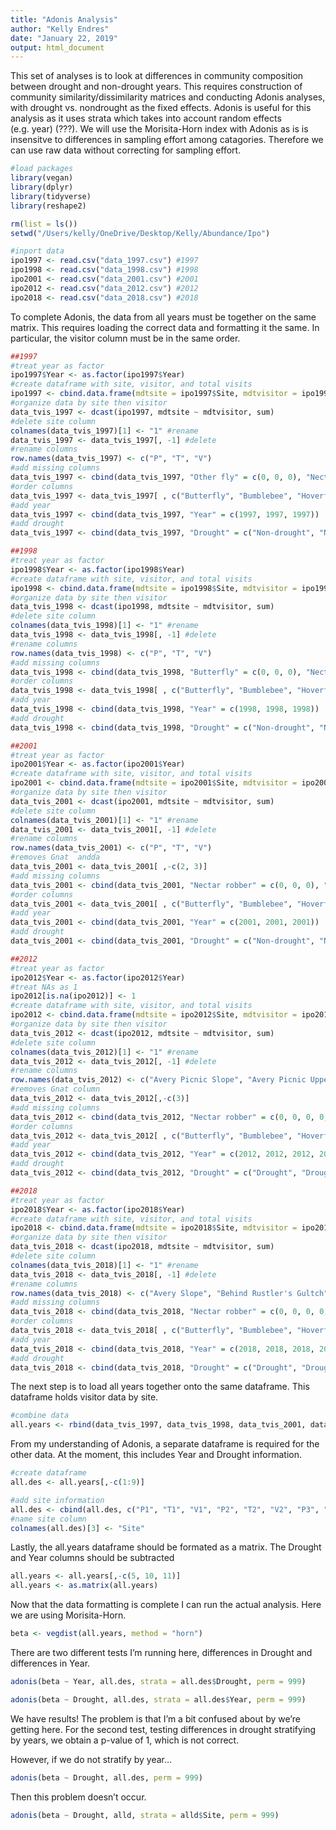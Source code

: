 ```yaml
---
title: "Adonis Analysis"
author: "Kelly Endres"
date: "January 22, 2019"
output: html_document
---
```



This set of analyses is to look at differences in community composition between drought and non-drought years. This requires construction  of community similarity/dissimilarity matrices and conducting Adonis analyses, with drought vs. nondrought as the fixed effects. Adonis is useful for this analysis as it uses strata which takes into account random effects (e.g. year) (???). We will use the Morisita-Horn index with Adonis as is is insensitve to differences in sampling effort among catagories. Therefore we can use raw data without correcting for sampling effort. 


```r
#load packages
library(vegan)
library(dplyr)
library(tidyverse)
library(reshape2)
```


```r
rm(list = ls())
setwd("/Users/kelly/OneDrive/Desktop/Kelly/Abundance/Ipo")

#inport data
ipo1997 <- read.csv("data_1997.csv") #1997
ipo1998 <- read.csv("data_1998.csv") #1998
ipo2001 <- read.csv("data_2001.csv") #2001
ipo2012 <- read.csv("data_2012.csv") #2012
ipo2018 <- read.csv("data_2018.csv") #2018
```

To complete Adonis, the data from all years must be together on the same matrix. This requires loading the correct data and formatting it the same. In particular, the visitor column must be in the same order. 

```r
##1997
#treat year as factor
ipo1997$Year <- as.factor(ipo1997$Year)
#create dataframe with site, visitor, and total visits
ipo1997 <- cbind.data.frame(mdtsite = ipo1997$Site, mdtvisitor = ipo1997$Visitor, total.vis = ipo1997$Total.Visits)
#organize data by site then visitor
data_tvis_1997 <- dcast(ipo1997, mdtsite ~ mdtvisitor, sum)
#delete site column
colnames(data_tvis_1997)[1] <- "1" #rename
data_tvis_1997 <- data_tvis_1997[, -1] #delete
#rename columns
row.names(data_tvis_1997) <- c("P", "T", "V")
#add missing columns
data_tvis_1997 <- cbind(data_tvis_1997, "Other fly" = c(0, 0, 0), "Nectar robber" = c(0, 0, 0), "Small insect" = c(0, 0, 0), "Wasp" = c(0, 0, 0))
#order columns
data_tvis_1997 <- data_tvis_1997[ , c("Butterfly", "Bumblebee", "Hoverfly", "Hummingbird", "Nectar robber", "Other fly", "Small insect", "Solitary bee", "Wasp")]
#add year
data_tvis_1997 <- cbind(data_tvis_1997, "Year" = c(1997, 1997, 1997))
#add drought
data_tvis_1997 <- cbind(data_tvis_1997, "Drought" = c("Non-drought", "Non-drought", "Non-drought"))

##1998
#treat year as factor
ipo1998$Year <- as.factor(ipo1998$Year)
#create dataframe with site, visitor, and total visits
ipo1998 <- cbind.data.frame(mdtsite = ipo1998$Site, mdtvisitor = ipo1998$Visitor, total.vis = ipo1998$Total.Visits)
#organize data by site then visitor
data_tvis_1998 <- dcast(ipo1998, mdtsite ~ mdtvisitor, sum)
#delete site column
colnames(data_tvis_1998)[1] <- "1" #rename
data_tvis_1998 <- data_tvis_1998[, -1] #delete
#rename columns
row.names(data_tvis_1998) <- c("P", "T", "V")
#add missing columns
data_tvis_1998 <- cbind(data_tvis_1998, "Butterfly" = c(0, 0, 0), "Nectar robber" = c(0, 0, 0), "Small insect" = c(0, 0, 0), "Wasp" = c(0, 0, 0))
#order columns
data_tvis_1998 <- data_tvis_1998[ , c("Butterfly", "Bumblebee", "Hoverfly", "Hummingbird", "Nectar robber", "Other fly", "Small insect", "Solitary bee", "Wasp")]
#add year
data_tvis_1998 <- cbind(data_tvis_1998, "Year" = c(1998, 1998, 1998))
#add drought
data_tvis_1998 <- cbind(data_tvis_1998, "Drought" = c("Non-drought", "Non-drought", "Non-drought"))

##2001
#treat year as factor
ipo2001$Year <- as.factor(ipo2001$Year)
#create dataframe with site, visitor, and total visits
ipo2001 <- cbind.data.frame(mdtsite = ipo2001$Site, mdtvisitor = ipo2001$Visitor, total.vis = ipo2001$Total.Visits)
#organize data by site then visitor
data_tvis_2001 <- dcast(ipo2001, mdtsite ~ mdtvisitor, sum)
#delete site column
colnames(data_tvis_2001)[1] <- "1" #rename
data_tvis_2001 <- data_tvis_2001[, -1] #delete
#rename columns
row.names(data_tvis_2001) <- c("P", "T", "V")
#removes Gnat  andda
data_tvis_2001 <- data_tvis_2001[ ,-c(2, 3)] 
#add missing columns
data_tvis_2001 <- cbind(data_tvis_2001, "Nectar robber" = c(0, 0, 0), "Small insect" = c(0, 0, 0), "Butterfly" = c(0, 0, 0))
#order columns
data_tvis_2001 <- data_tvis_2001[ , c("Butterfly", "Bumblebee", "Hoverfly", "Hummingbird", "Nectar robber", "Other fly", "Small insect", "Solitary bee", "Wasp")]
#add year
data_tvis_2001 <- cbind(data_tvis_2001, "Year" = c(2001, 2001, 2001))
#add drought
data_tvis_2001 <- cbind(data_tvis_2001, "Drought" = c("Non-drought", "Non-drought", "Non-drought"))

##2012
#treat year as factor
ipo2012$Year <- as.factor(ipo2012$Year)
#treat NAs as 1
ipo2012[is.na(ipo2012)] <- 1
#create dataframe with site, visitor, and total visits
ipo2012 <- cbind.data.frame(mdtsite = ipo2012$Site, mdtvisitor = ipo2012$Visitor, total.vis = ipo2012$Total.Visits)
#organize data by site then visitor
data_tvis_2012 <- dcast(ipo2012, mdtsite ~ mdtvisitor, sum)
#delete site column
colnames(data_tvis_2012)[1] <- "1" #rename
data_tvis_2012 <- data_tvis_2012[, -1] #delete
#rename columns
row.names(data_tvis_2012) <- c("Avery Picnic Slope", "Avery Picnic Upper", "Back of Baldy Bend", "Baldy Lunch", "Bellview Bench", "Bellview View", "billy's Hilly Lower", "billy's Hilly Upper", "Emerald Lake Lower", "Emerald Lake Upper", "End of Gothic Hill", "Kebler Pass", "Long Lake Parking Lot 1", "Long Lake Parking Lot 2", "Long Lake Parking Lot 3", "Long Lake Parking Lot 4", "Max Field Meadow Lower", "Max Field Meadow Upper", "Ol' Dusty Road", "Rosy Point Lower", "Rosy Point Upper", "Schofield/Vera Falls", "Slate River 2", "Up on dat hill", "Vera Falls", "Vera Falls 2")
#removes Gnat column
data_tvis_2012 <- data_tvis_2012[,-c(3)]
#add missing columns
data_tvis_2012 <- cbind(data_tvis_2012, "Nectar robber" = c(0, 0, 0, 0, 0, 0, 0, 0, 0, 0, 0, 0, 0, 0, 0, 0, 0, 0, 0, 0, 0, 0, 0, 0, 0, 0))
#order columns
data_tvis_2012 <- data_tvis_2012[ , c("Butterfly", "Bumblebee", "Hoverfly", "Hummingbird", "Nectar robber", "Other fly", "Small insect", "Solitary bee", "Wasp")]
#add year
data_tvis_2012 <- cbind(data_tvis_2012, "Year" = c(2012, 2012, 2012, 2012, 2012, 2012, 2012, 2012, 2012, 2012, 2012, 2012, 2012, 2012, 2012, 2012, 2012, 2012, 2012, 2012, 2012, 2012, 2012, 2012, 2012, 2012))
#add drought
data_tvis_2012 <- cbind(data_tvis_2012, "Drought" = c("Drought", "Drought", "Drought", "Drought", "Drought", "Drought", "Drought", "Drought", "Drought", "Drought", "Drought", "Drought", "Drought", "Drought", "Drought", "Drought", "Drought", "Drought", "Drought", "Drought", "Drought", "Drought", "Drought", "Drought", "Drought", "Drought"))

##2018
#treat year as factor
ipo2018$Year <- as.factor(ipo2018$Year)
#create dataframe with site, visitor, and total visits
ipo2018 <- cbind.data.frame(mdtsite = ipo2018$Site, mdtvisitor = ipo2018$Visitor, total.vis = ipo2018$Total.Visits)
#organize data by site then visitor
data_tvis_2018 <- dcast(ipo2018, mdtsite ~ mdtvisitor, sum)
#delete site column
colnames(data_tvis_2018)[1] <- "1" #rename
data_tvis_2018 <- data_tvis_2018[, -1] #delete
#rename columns
row.names(data_tvis_2018) <- c("Avery Slope", "Behind Rustler's Gultch", "Bellview Bench Park", "Bellview View", "East River Overlook", "Rosy Point", "Vera Falls")
#add missing columns
data_tvis_2018 <- cbind(data_tvis_2018, "Nectar robber" = c(0, 0, 0, 0, 0, 0, 0), "Solitary bee" = c(0, 0, 0, 0, 0, 0, 0))
#order columns
data_tvis_2018 <- data_tvis_2018[ , c("Butterfly", "Bumblebee", "Hoverfly", "Hummingbird", "Nectar robber", "Other fly", "Small insect", "Solitary bee", "Wasp")]
#add year
data_tvis_2018 <- cbind(data_tvis_2018, "Year" = c(2018, 2018, 2018, 2018, 2018, 2018, 2018))
#add drought
data_tvis_2018 <- cbind(data_tvis_2018, "Drought" = c("Drought", "Drought", "Drought", "Drought", "Drought", "Drought", "Drought"))
```

The next step is to load all years together onto the same dataframe. This dataframe holds visitor data by site. 

```r
#combine data
all.years <- rbind(data_tvis_1997, data_tvis_1998, data_tvis_2001, data_tvis_2012, data_tvis_2018)
```

From my understanding of Adonis, a separate dataframe is required for the other data. At the moment, this includes Year and Drought information. 

```r
#create dataframe
all.des <- all.years[,-c(1:9)]

#add site information
all.des <- cbind(all.des, c("P1", "T1", "V1", "P2", "T2", "V2", "P3", "T3", "V3", "APS", "APU", "Back of Baldy Bend", "Baldy Lunch", "Bellview Bench", "Bellview View", "billy's Hilly Lower", "billy's Hilly Upper", "Emerald Lake Lower", "Emerald Lake Upper", "End of Gothic Hill", "Kebler Pass", "Long Lake Parking Lot 1", "Long Lake Parking Lot 2", "Long Lake Parking Lot 3", "Long Lake Parking Lot 4", "Max Field Meadow Lower", "Max Field Meadow Upper", "Ol' Dusty Road", "Rosy Point Lower", "Rosy Point Upper", "Schofield/Vera Falls", "Slate River 2", "Up on dat hill", "Vera Falls", "Vera Falls 2", "Avery Slope", "Behind Rustler's Gultch", "Bellview Bench Park", "Bellview View2", "East River Overlook", "Rosy Point", "Vera Falls2"))
#name site column
colnames(all.des)[3] <- "Site"
```

Lastly, the all.years dataframe should be formated as a matrix. The Drought and Year columns should be subtracted

```r
all.years <- all.years[,-c(5, 10, 11)]
all.years <- as.matrix(all.years)
```

Now that the data formatting is complete I can run the actual analysis. Here we are using Morisita-Horn.

```r
beta <- vegdist(all.years, method = "horn")
```

There are two different tests I'm running here, differences in Drought and differences in Year. 
```r
adonis(beta ~ Year, all.des, strata = all.des$Drought, perm = 999)

adonis(beta ~ Drought, all.des, strata = all.des$Year, perm = 999)
```

We have results! The problem is that I'm a bit confused about by we're getting here. For the second test, testing differences in drought stratifying by years, we obtain a p-value of 1, which is not correct. 

However, if we do not stratify by year...

```r
adonis(beta ~ Drought, all.des, perm = 999)
```

Then this problem doesn't occur.


```r
adonis(beta ~ Drought, alld, strata = alld$Site, perm = 999)
```

